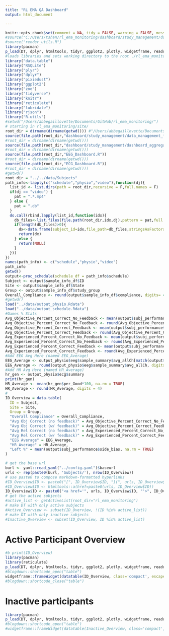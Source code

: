 ```yaml
---
title: "RL EMA QA Dashboard"
output: html_document

---
```


```r
knitr::opts_chunk$set(comment = NA, tidy = FALSE, warning = FALSE, message = FALSE)
#source("C:/Users/tshan/rl_ema_monitoring/dashboard/study_management/data_management_functions.R")
#source("render_utils.R")
library(pacman)
p_load(DT, dplyr, htmltools, tidyr, ggplot2, plotly, widgetframe, readr)
#loads libraries and sets working directory to the root ./rl_ema_monitoring
library("data.table")
library("RSQLite")
library("plyr")
library("dplyr")
library("pixiedust")
library("ggplot2")
library("zoo")
library("tidyverse")
library("knitr")
library("reticulate")
library("lubridate")
library("rjson")
library("R.utils")
#setwd("/Users/abbegaillovette/Documents/GitHub/rl_ema_monitoring/")
# starting in rl_ema_monitoring/site/
root_dir = dirname(dirname(getwd())) #"/Users/abbegaillovette/Documents/GitHub/rl_ema_monitoring/"
source(file.path(root_dir,"dashboard/study_management/data_management_functions.R"))
#root_dir = dirname(dirname(getwd()))
source(file.path(root_dir,"dashboard/study_management/dashboard_aggregate.R"))
#root_dir = dirname(dirname(getwd()))
source(file.path(root_dir,"EEG_Dashboard.R"))
#root_dir = dirname(dirname(getwd()))
source(file.path(root_dir,"ECG_Dashboard.R"))
#root_dir = dirname(dirname(getwd()))
#getwd()
root_dir = "../../data/Subjects"
path_info<-lapply(c("schedule","physio","video"),function(dj){
  list_id <- list.dirs(path = root_dir,recursive = F,full.names = F)
  if(dj == "video") {
    pat = ".*.mp4"
  } else {
    pat = ".db"
  }
  do.call(rbind,lapply(list_id,function(idx){
    db_files<-list.files(file.path(root_dir,idx,dj),pattern = pat,full.names = T,recursive = F,include.dirs = F)
    if(length(db_files)>0){
      dx<-data.frame(subject_id=idx,file_path=db_files,stringsAsFactors = F)
      return(dx)
    } else {
      return(NULL)
    }
  }))
})
names(path_info) <- c("schedule","physio","video")
path_info
getwd()
output<-proc_schedule(schedule_df = path_info$schedule)
Subject <- output$sample_info_df$ID
Site <- output$sample_info_df$State
Group <- output$sample_info_df$study_group
Overall_Compliance <- round(output$sample_info_df$compliance, digits= 4)
#getwd()
load("../data/output_physio.Rdata")
load("../data/output_schedule.Rdata")
#Games % Stats
Avg_Objective_Percent_Correct_No_Feedback <- mean(output$subj_performance$abs_accurate_nofeed, na.rm= TRUE)
Avg_Objective_Percent_Correct_No_Feedback <- round(Avg_Objective_Percent_Correct_No_Feedback, digits = 4)
Avg_Objective_Percent_Correct_Feedback <- mean(output$subj_performance$abs_accurate_feed, na.rm= TRUE)
Avg_Objective_Percent_Correct_Feedback <- round(Avg_Objective_Percent_Correct_Feedback, digits = 4)
Avg_Experienced_Percent_Correct_No_Feedback <- mean(output$subj_performance$relative_accuracy_nofeed, na.rm= TRUE)
Avg_Experienced_Percent_Correct_No_Feedback <- round(Avg_Experienced_Percent_Correct_No_Feedback, digits = 4)
Avg_Experienced_Percent_Correct_Feedback <- mean(output$subj_performance$relative_accuracy_feed, na.rm= TRUE)
Avg_Experienced_Percent_Correct_Feedback <- round(Avg_Experienced_Percent_Correct_Feedback, digits = 4)
#Add EEG Avg Here (named EEG_Average)
EEG_Average <- output_physio$eeg$sample_summary$avg_allCh[match(output$sample_info_df$ID,output_physio$eeg$sample_summary$ID)]
EEG_Average <- round(output_physio$eeg$sample_summary$avg_allCh, digits = 4)
#Add HR Avg Here (named HR_Average)
hr_gen <- output_physio$ecg$summary
print(hr_gen)
HR_Average <- mean(hr_gen$per_Good*100, na.rm = TRUE)
HR_Average <- round(HR_Average, digits = 4)
#
ID_Overview = data.table(
  ID = Subject,
  Site = Site,
  Group = Group,
  "Overall Compliance" = Overall_Compliance,
  "Avg Obj Correct (no feedback)" = Avg_Objective_Percent_Correct_No_Feedback,
  "Avg Obj Correct (w/ feedback)" = Avg_Objective_Percent_Correct_Feedback,
  "Avg Rel Correct (no feedback)" = Avg_Experienced_Percent_Correct_No_Feedback,
  "Avg Rel Correct (w/ feedback)" = Avg_Experienced_Percent_Correct_Feedback,
  "EEG Average" = EEG_Average,
  "HR Average" = HR_Average,
  "Left %" = mean(output$subj_performance$side_bias, na.rm = TRUE)
)
```

```r
# get the base url
burl <- yaml::read_yaml("../config.yaml")$baseurl
urls <- rep(paste0(burl, 'Subjects/'), nrow(ID_Overview))
# use paste0 to compose markdown-formatted hyperlinks
#ID_Overview$ID <- paste0("[", ID_Overview$ID, "](", urls, ID_Overview$ID, ")")
#ID_Overview$ID <- htmltools::a(href=paste0(urls, ID_Overview$ID))
ID_Overview$ID <- paste0("<a href='", urls, ID_Overview$ID, "'>", ID_Overview$ID, "</a>")
# get the active subjects
#active_list <- getActiveList(root_dir="rl_ema_monitoring")
# make DT with only active subjects
#Active_Overview <- subset(ID_Overview, !(ID %in% active_list))
# make DT with only inactive subjects
#Inactive_Overview <- subset(ID_Overview, ID %in% active_list)

```

# Active Participant Overview

```r
#b print(ID_Overview)
library(pacman)
library(reticulate)
p_load(DT, dplyr, htmltools, tidyr, ggplot2, plotly, widgetframe, readr)
#blogdown::shortcode_open("table")
widgetframe::frameWidget(datatable(ID_Overview, class='compact', escape=FALSE, selection='none')) # Active
#blogdown::shortcode_close("table")
```

# Inactive participants

```r
library(pacman)
p_load(DT, dplyr, htmltools, tidyr, ggplot2, plotly, widgetframe, readr)
#blogdown::shortcode_open("table")
#widgetframe::frameWidget(datatable(Inactive_Overview, class='compact', escape=FALSE, selection='none'))
```
